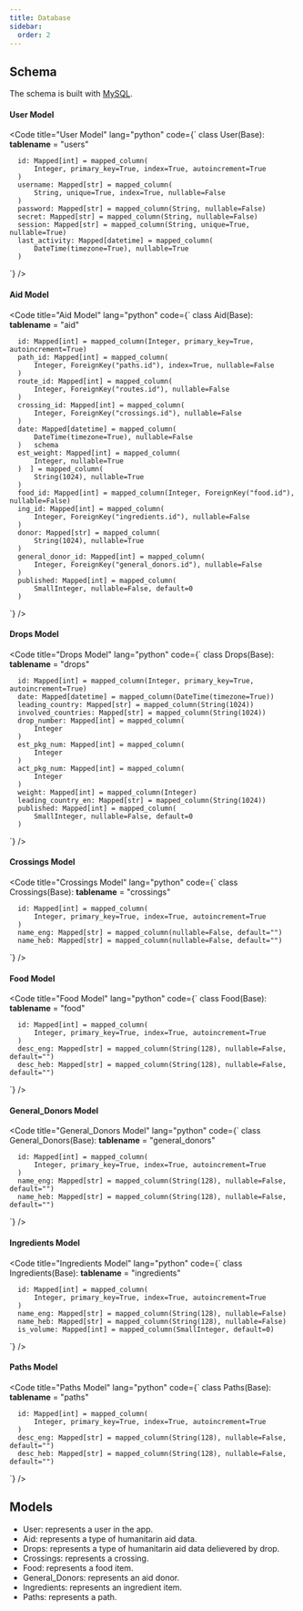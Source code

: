 ```yaml
---
title: Database
sidebar:
  order: 2
---
```




## Schema

The schema is built with <a href = "https://www.mysql.com/" target="_blank">MySQL</a>. 

#### User Model
<Code
  title="User Model"
  lang="python"
  code={`
    class User(Base):
      __tablename__ = "users"

      id: Mapped[int] = mapped_column(
          Integer, primary_key=True, index=True, autoincrement=True
      )
      username: Mapped[str] = mapped_column(
          String, unique=True, index=True, nullable=False
      )
      password: Mapped[str] = mapped_column(String, nullable=False)
      secret: Mapped[str] = mapped_column(String, nullable=False)
      session: Mapped[str] = mapped_column(String, unique=True, nullable=True)
      last_activity: Mapped[datetime] = mapped_column(
          DateTime(timezone=True), nullable=True
      )
  `}
/>
   
#### Aid Model
<Code
  title="Aid Model"
  lang="python"
  code={`
    class Aid(Base):
      __tablename__ = "aid"

      id: Mapped[int] = mapped_column(Integer, primary_key=True, autoincrement=True)
      path_id: Mapped[int] = mapped_column(
          Integer, ForeignKey("paths.id"), index=True, nullable=False
      )
      route_id: Mapped[int] = mapped_column(
          Integer, ForeignKey("routes.id"), nullable=False
      )
      crossing_id: Mapped[int] = mapped_column(
          Integer, ForeignKey("crossings.id"), nullable=False
      )
      date: Mapped[datetime] = mapped_column(
          DateTime(timezone=True), nullable=False
      )   schema
      est_weight: Mapped[int] = mapped_column(
          Integer, nullable=True
      )  ] = mapped_column(
          String(1024), nullable=True
      )  
      food_id: Mapped[int] = mapped_column(Integer, ForeignKey("food.id"), nullable=False)
      ing_id: Mapped[int] = mapped_column(
          Integer, ForeignKey("ingredients.id"), nullable=False
      )
      donor: Mapped[str] = mapped_column(
          String(1024), nullable=True
      )  
      general_donor_id: Mapped[int] = mapped_column(
          Integer, ForeignKey("general_donors.id"), nullable=False
      )
      published: Mapped[int] = mapped_column(
          SmallInteger, nullable=False, default=0
      ) 
  `}
/>

#### Drops Model
<Code
  title="Drops Model"
  lang="python"
  code={`
    class Drops(Base):
      __tablename__ = "drops"

      id: Mapped[int] = mapped_column(Integer, primary_key=True, autoincrement=True)
      date: Mapped[datetime] = mapped_column(DateTime(timezone=True))
      leading_country: Mapped[str] = mapped_column(String(1024))
      involved_countries: Mapped[str] = mapped_column(String(1024))
      drop_number: Mapped[int] = mapped_column(
          Integer
      )  
      est_pkg_num: Mapped[int] = mapped_column(
          Integer
      )  
      act_pkg_num: Mapped[int] = mapped_column(
          Integer
      )  
      weight: Mapped[int] = mapped_column(Integer)  
      leading_country_en: Mapped[str] = mapped_column(String(1024))
      published: Mapped[int] = mapped_column(
          SmallInteger, nullable=False, default=0
      )
  `}
/>

#### Crossings Model
<Code
  title="Crossings Model"
  lang="python"
  code={`
   class Crossings(Base):
      __tablename__ = "crossings"

      id: Mapped[int] = mapped_column(
          Integer, primary_key=True, index=True, autoincrement=True
      )
      name_eng: Mapped[str] = mapped_column(nullable=False, default="")
      name_heb: Mapped[str] = mapped_column(nullable=False, default="")
  `}
/>

#### Food Model
<Code
  title="Food Model"
  lang="python"
  code={`
    class Food(Base):
      __tablename__ = "food"

      id: Mapped[int] = mapped_column(
          Integer, primary_key=True, index=True, autoincrement=True
      )
      desc_eng: Mapped[str] = mapped_column(String(128), nullable=False, default="")
      desc_heb: Mapped[str] = mapped_column(String(128), nullable=False, default="")
  `}
/>

#### General_Donors Model
<Code
  title="General_Donors Model"
  lang="python"
  code={`
    class General_Donors(Base):
      __tablename__ = "general_donors"

      id: Mapped[int] = mapped_column(
          Integer, primary_key=True, index=True, autoincrement=True
      )
      name_eng: Mapped[str] = mapped_column(String(128), nullable=False, default="")
      name_heb: Mapped[str] = mapped_column(String(128), nullable=False, default="")
  `}
/>

#### Ingredients Model
<Code
  title="Ingredients Model"
  lang="python"
  code={`
    class Ingredients(Base):
      __tablename__ = "ingredients"

      id: Mapped[int] = mapped_column(
          Integer, primary_key=True, index=True, autoincrement=True
      )
      name_eng: Mapped[str] = mapped_column(String(128), nullable=False)
      name_heb: Mapped[str] = mapped_column(String(128), nullable=False)
      is_volume: Mapped[int] = mapped_column(SmallInteger, default=0)
  `}
/>

#### Paths Model
<Code
  title="Paths Model"
  lang="python"
  code={`
   class Paths(Base):
      __tablename__ = "paths"

      id: Mapped[int] = mapped_column(
          Integer, primary_key=True, index=True, autoincrement=True
      )
      desc_eng: Mapped[str] = mapped_column(String(128), nullable=False, default="")
      desc_heb: Mapped[str] = mapped_column(String(128), nullable=False, default="")
  `}
/>

## Models 
- User: represents a user in the app.   
- Aid: represents a type of humanitarin aid data. 
- Drops: represents a type of humanitarin aid data delievered by drop. 
- Crossings: represents a crossing. 
- Food: represents a food item. 
- General_Donors: represents an aid donor.
- Ingredients: represents an ingredient item. 
- Paths: represents a path. 

